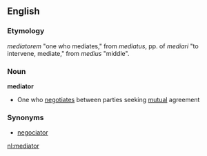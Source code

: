 ==English==
===Etymology===
{{LL.}} ''mediatorem'' "one who mediates," from ''mediatus'', pp. of ''mediari'' "to intervene, mediate," from {{L.}} ''medius'' "middle".
=== Noun ===
'''mediator'''
*One who [[negotiate]]s between parties seeking [[mutual]] agreement

===Synonyms===
*[[negociator]]

[[nl:mediator]]